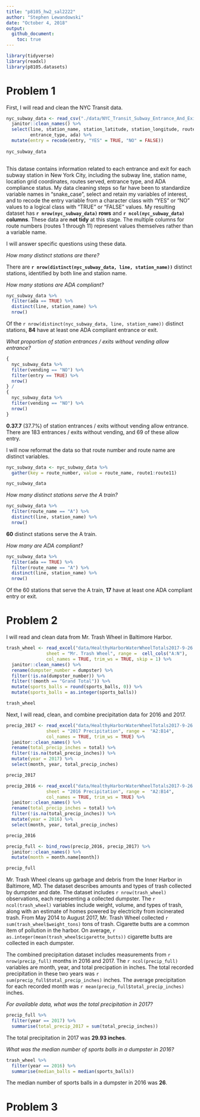```yaml
---
title: "p8105_hw2_sal2222"
author: "Stephen Lewandowski"
date: "October 4, 2018"
output: 
  github_document:
    toc: true
---
```


```r
library(tidyverse)
library(readxl)
library(p8105.datasets)
```

# Problem 1


First, I will read and clean the NYC Transit data.

```r
nyc_subway_data <- read_csv("./data/NYC_Transit_Subway_Entrance_And_Exit_Data.csv") %>% 
  janitor::clean_names() %>%
  select(line, station_name, station_latitude, station_longitude, route1:route11, entry, vending, 
         entrance_type, ada) %>% 
  mutate(entry = recode(entry, "YES" = TRUE, "NO" = FALSE)) 
 
nyc_subway_data
  
```

This datase contains information related to each entrance and exit for each subway station in New York City, including the subway line, station name, location grid coordinates, routes served, entrance type, and ADA compliance status. My data cleaning steps so far have been to standardize variable names in "snake_case", select and retain my variables of interest, and to recode the entry variable from a character class with "YES" or "NO" values to a logical class with "TRUE" or "FALSE" values. My resulting dataset has **`r nrow(nyc_subway_data)` rows** and **`r ncol(nyc_subway_data)` columns**. These data are **not tidy** at this stage. The multiple columns for route numbers (routes 1 through 11) represent values themselves rather than a variable name.    


I will answer specific questions using these data.


*How many distinct stations are there?*

There are **`r nrow(distinct(nyc_subway_data, line, station_name))`** distinct stations, identified by both line and station name.


*How many stations are ADA compliant?*

```r
nyc_subway_data %>% 
  filter(ada == TRUE) %>% 
  distinct(line, station_name) %>% 
  nrow()
```
Of the `r nrow(distinct(nyc_subway_data, line, station_name))` distinct stations, **84** have at least one ADA compliant entrance or exit. 


*What proportion of station entrances / exits without vending allow entrance?*

```r
{
  nyc_subway_data %>% 
  filter(vending == "NO") %>%
  filter(entry == TRUE) %>%  
  nrow()
} /
{
  nyc_subway_data %>% 
  filter(vending == "NO") %>%
  nrow()
}
```
**0.37.7** (37.7%) of station entrances / exits without vending allow entrance. There are 183 entrances / exits without vending, and 69 of these allow entry.


I will now reformat the data so that route number and route name are distinct variables. 

```r
nyc_subway_data <- nyc_subway_data %>% 
  gather(key = route_number, value = route_name, route1:route11) 

nyc_subway_data
```

*How many distinct stations serve the A train?*
```r
nyc_subway_data %>% 
  filter(route_name == "A") %>% 
  distinct(line, station_name) %>% 
  nrow()
```
**60** distinct stations serve the A train. 


*How many are ADA compliant?*
```r
nyc_subway_data %>% 
  filter(ada == TRUE) %>%  
  filter(route_name == "A") %>% 
  distinct(line, station_name) %>% 
  nrow()
```
Of the 60 stations that serve the A train, **17** have at least one ADA compliant entry or exit.



# Problem 2

I will read and clean data from Mr. Trash Wheel in Baltimore Harbor.

```r
trash_wheel <- read_excel("data/HealthyHarborWaterWheelTotals2017-9-26.xlsx", 
               sheet = "Mr. Trash Wheel", range =  cell_cols("A:N"), 
               col_names = TRUE, trim_ws = TRUE, skip = 1) %>% 
  janitor::clean_names() %>% 
  rename(dumpster_number = dumpster) %>% 
  filter(!is.na(dumpster_number)) %>% 
  filter(!(month == "Grand Total")) %>% 
  mutate(sports_balls = round(sports_balls, 0)) %>% 
  mutate(sports_balls = as.integer(sports_balls))

trash_wheel

```


Next, I will read, clean, and combine precipitation data for 2016 and 2017. 

```r
precip_2017 <- read_excel("data/HealthyHarborWaterWheelTotals2017-9-26.xlsx", 
               sheet = "2017 Precipitation", range =  "A2:B14", 
               col_names = TRUE, trim_ws = TRUE) %>% 
  janitor::clean_names() %>%
  rename(total_precip_inches = total) %>% 
  filter(!is.na(total_precip_inches)) %>% 
  mutate(year = 2017) %>% 
  select(month, year, total_precip_inches)

precip_2017

precip_2016 <- read_excel("data/HealthyHarborWaterWheelTotals2017-9-26.xlsx", 
               sheet = "2016 Precipitation", range =  "A2:B14", 
               col_names = TRUE, trim_ws = TRUE) %>% 
  janitor::clean_names() %>%
  rename(total_precip_inches = total) %>% 
  filter(!is.na(total_precip_inches)) %>% 
  mutate(year = 2016) %>% 
  select(month, year, total_precip_inches)

precip_2016

```

```r
precip_full <- bind_rows(precip_2016, precip_2017) %>%
  janitor::clean_names() %>%
  mutate(month = month.name[month])

precip_full
```


Mr. Trash Wheel cleans up garbage and debris from the Inner Harbor in Baltimore, MD. The dataset describes amounts and types of trash collected by dumpster and date. The dataset includes `r nrow(trash_wheel)` observations, each representing a collected dumpster. The `r ncol(trash_wheel)` variables include weight, volume, and types of trash, along with an estimate of homes powered by electricity from incinerated trash. From May 2014 to August 2017, Mr. Trash Wheel collected `r   sum(trash_wheel$weight_tons)` tons of trash. Cigarette butts are a common item of pollution in the harbor. On average, `r as.integer(mean(trash_wheel$cigarette_butts))` cigarette butts are collected in each dumpster.       


The combined precipitation dataset includes measurements from `r nrow(precip_full)` months in 2016 and 2017. The `r ncol(precip_full)` variables are month, year, and total precipation in inches. The total recorded precipitation in these two years was `r sum(precip_full$total_precip_inches)` inches. The average precipitation for each recorded month was `r mean(precip_full$total_precip_inches)` inches.  


*For available data, what was the total precipitation in 2017?*

```r
precip_full %>% 
  filter(year == 2017) %>% 
  summarise(total_precip_2017 = sum(total_precip_inches))
```
The total precipitation in 2017 was **29.93 inches**.

*What was the median number of sports balls in a dumpster in 2016?*
```r
trash_wheel %>% 
  filter(year == 2016) %>% 
  summarise(median_balls = median(sports_balls))
```
The median number of sports balls in a dumpster in 2016 was **26**.




# Problem 3